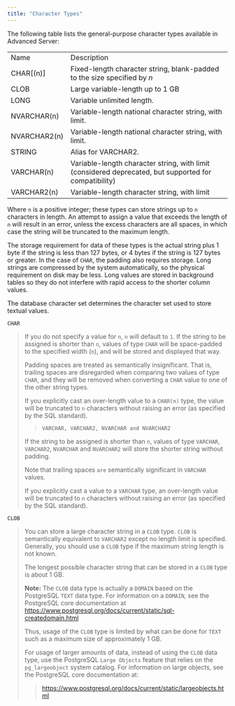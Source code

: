```yaml
---
title: "Character Types"
---
```


<div id="character_types" class="registered_link"></div>


The following table lists the general-purpose character types available in Advanced Server:

|              |                                                                                                       |
|--------------|-------------------------------------------------------------------------------------------------------|
| Name         | Description                                                                                           |
| CHAR\[(n)\]  | Fixed-length character string, blank-padded to the size specified by *n*                              |
| CLOB         | Large variable-length up to 1 GB                                                                      |
| LONG         | Variable unlimited length.                                                                            |
| NVARCHAR(n)  | Variable-length national character string, with limit.                                                |
| NVARCHAR2(n) | Variable-length national character string, with limit.                                                |
| STRING       | Alias for VARCHAR2.                                                                                   |
| VARCHAR(n)   | Variable-length character string, with limit (considered deprecated, but supported for compatibility) |
| VARCHAR2(n)  | Variable-length character string, with limit                                                          |

Where `n` is a positive integer; these types can store strings up to `n` characters in length. An attempt to assign a value that exceeds the length of `n` will result in an error, unless the excess characters are all spaces, in which case the string will be truncated to the maximum length.

The storage requirement for data of these types is the actual string plus 1 byte if the string is less than 127 bytes, or 4 bytes if the string is 127 bytes or greater. In the case of `CHAR`, the padding also requires storage. Long strings are compressed by the system automatically, so the physical requirement on disk may be less. Long values are stored in background tables so they do not interfere with rapid access to the shorter column values.

The database character set determines the character set used to store textual values.

`CHAR`

> If you do not specify a value for `n`, `n` will default to `1`. If the string to be assigned is shorter than `n`, values of type `CHAR` will be space-padded to the specified width (`n`), and will be stored and displayed that way.
>
> Padding spaces are treated as semantically insignificant. That is, trailing spaces are disregarded when comparing two values of type `CHAR`, and they will be removed when converting a `CHAR` value to one of the other string types.
>
> If you explicitly cast an over-length value to a `CHAR(n)` type, the value will be truncated to `n` characters without raising an error (as specified by the SQL standard).
>
> > `VARCHAR, VARCHAR2, NVARCHAR and NVARCHAR2`
>
> If the string to be assigned is shorter than `n`, values of type `VARCHAR`, `VARCHAR2`, `NVARCHAR` and `NVARCHAR2` will store the shorter string without padding.
>
> Note that trailing spaces `are` semantically significant in `VARCHAR` values.
>
> If you explicitly cast a value to a `VARCHAR` type, an over-length value will be truncated to `n` characters without raising an error (as specified by the SQL standard).

`CLOB`

> You can store a large character string in a `CLOB` type. `CLOB` is semantically equivalent to `VARCHAR2` except no length limit is specified. Generally, you should use a `CLOB` type if the maximum string length is not known.
>
> The longest possible character string that can be stored in a `CLOB` type is about 1 GB.
>
> **Note:** The `CLOB` data type is actually a `DOMAIN` based on the PostgreSQL `TEXT` data type. For information on a `DOMAIN`, see the PostgreSQL core documentation at <https://www.postgresql.org/docs/current/static/sql-createdomain.html>
>
>
>
> Thus, usage of the `CLOB` type is limited by what can be done for `TEXT` such as a maximum size of approximately 1 GB.
>
> For usage of larger amounts of data, instead of using the `CLOB` data type, use the PostgreSQL `Large Objects` feature that relies on the `pg_largeobject` system catalog. For information on large objects, see the PostgreSQL core documentation at:
>
> > <https://www.postgresql.org/docs/current/static/largeobjects.html>
